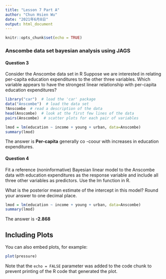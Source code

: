 ```yaml
---
title: "Lesson 7 Part A"
author: "Chun Hsien Wu"
date: "2021年6月8日"
output: html_document
---
```


```r
knitr::opts_chunk$set(echo = TRUE)
```

### Anscombe data set bayesian analysis using JAGS

#### Question 3 
Consider the Anscombe data set in R
Suppose we are interested in relating per-capita education expenditures to the other three variables. Which variable appears to have the strongest linear relationship with per-capita education expenditures?

```r
library("car")  # load the 'car' package
data("Anscombe")  # load the data set
?Anscombe  # read a description of the data
head(Anscombe)  # look at the first few lines of the data
pairs(Anscombe)  # scatter plots for each pair of variables
```

```r
lmod = lm(education ~ income + young + urban, data=Anscombe)
summary(lmod)
```
The answer is **Per-capita** generally co -coour with increases in education expenditures.

#### Question 4
Fit a reference (noninformative) Bayesian linear model to the Anscombe data with education expenditures as the response variable and include all three other variables as predictors. Use the lm function in R.

What is the posterior mean estimate of the intercept in this model? Round your answer to one decimal place.

```r
lmod = lm(education ~ income + young + urban, data=Anscombe)
summary(lmod)
```

The answer is **-2.868**

## Including Plots
You can also embed plots, for example:
```r
plot(pressure)
```

Note that the `echo = FALSE` parameter was added to the code chunk to prevent printing of the R code that generated the plot.

